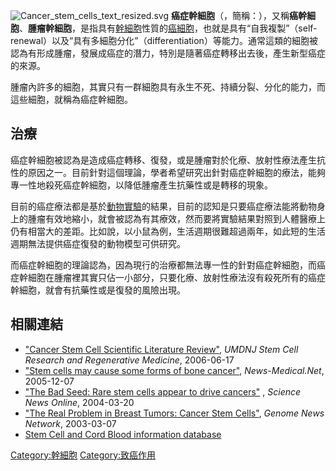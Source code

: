 [[File:Cancer_stem_cells_text_resized.svg|thumb]]
'''癌症幹細胞'''（{{lang-en|'''Cancer Stem Cell'''}}，簡稱：'''{{lang|en|CSC}}'''），又稱'''癌幹細胞'''、'''腫瘤幹細胞'''，是指具有[[幹細胞|幹細胞]]性質的[[癌細胞|癌細胞]]，也就是具有“自我複製”（self-renewal）以及“具有多細胞分化”（differentiation）等能力。通常這類的細胞被認為有形成腫瘤，發展成癌症的潛力，特別是隨著癌症轉移出去後，產生新型癌症的來源。

腫瘤內許多的細胞，其實只有一群細胞具有永生不死、持續分裂、分化的能力，而這些細胞，就稱為癌症幹細胞。

==治療==
癌症幹細胞被認為是造成癌症轉移、復發，或是腫瘤對於化療、放射性療法產生抗性的原因之一。目前針對這個理論，學者希望研究出針對癌症幹細胞的療法，能夠專一性地殺死癌症幹細胞，以降低腫瘤產生抗藥性或是轉移的現象。

目前的癌症療法都是基於[[動物實驗|動物實驗]]的結果，目前的認知是只要癌症療法能將動物身上的腫瘤有效地縮小，就會被認為有其療效，然而要將實驗結果對照到人體醫療上仍有相當大的差距。比如說，以小鼠為例，生活週期很難超過兩年，如此短的生活週期無法提供癌症復發的動物模型可供研究。

而癌症幹細胞的理論認為，因為現行的治療都無法專一性的針對癌症幹細胞，而癌症幹細胞在腫瘤裡其實只佔一小部分，只要化療、放射性療法沒有殺死所有的癌症幹細胞，就會有抗藥性或是復發的風險出現。

==相關連結==
*[https://web.archive.org/web/20070505102002/http://www.umdnj.edu/gsbsnweb/stemcell/scofthemonth/CSCsci.htm "Cancer Stem Cell Scientific Literature Review"], ''UMDNJ Stem Cell Research and Regenerative Medicine'', 2006-06-17
*[http://www.news-medical.net/?id=14891 "Stem cells may cause some forms of bone cancer"], ''News-Medical.Net'', 2005-12-07
*[http://www.sciencenews.org/articles/20040320/bob8.asp "The Bad Seed: Rare stem cells appear to drive cancers"] {{Wayback|url=http://www.sciencenews.org/articles/20040320/bob8.asp |date=20080418084100 }}, ''Science News Online'', 2004-03-20
*[http://www.genomenewsnetwork.org/articles/03_03/stem_c.shtml "The Real Problem in Breast Tumors: Cancer Stem Cells"], ''Genome News Network'', 2003-03-07
*[https://web.archive.org/web/20190926212947/http://stemcellcordblood.net/ Stem Cell and Cord Blood information database]

{{med-stub}}
{{Stem cells}}

[[Category:幹細胞|Category:幹細胞]]
[[Category:致癌作用|Category:致癌作用]]